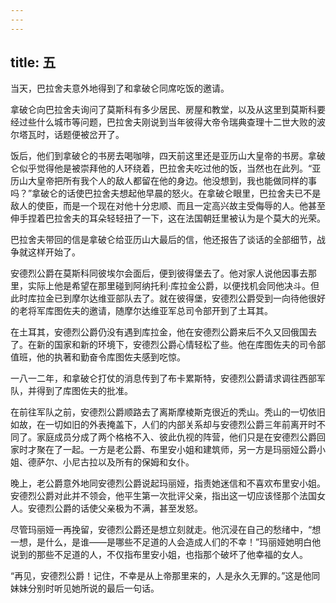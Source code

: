 ```yaml
---
---
---
```

title: 五
---



当天，巴拉舍夫意外地得到了和拿破仑同席吃饭的邀请。

拿破仑向巴拉舍夫询问了莫斯科有多少居民、房屋和教堂，以及从这里到莫斯科要经过些什么城市等问题，巴拉舍夫刚说到当年彼得大帝令瑞典查理十二世大败的波尔塔瓦时，话题便被岔开了。

饭后，他们到拿破仑的书房去喝咖啡，四天前这里还是亚历山大皇帝的书房。拿破仑似乎觉得他是被崇拜他的人环绕着，巴拉舍夫吃过他的饭，当然也在此列。“亚历山大皇帝把所有我个人的敌人都留在他的身边。他没想到，我也能做同样的事吗？”拿破仑的话使巴拉舍夫想起他早晨的怒火。在拿破仑眼里，巴拉舍夫已不是敌人的使臣，而是一个现在对他十分忠顺、而且一定高兴故主受侮辱的人。他甚至伸手捏着巴拉舍夫的耳朵轻轻扭了一下，这在法国朝廷里被认为是个莫大的光荣。

巴拉舍夫带回的信是拿破仑给亚历山大最后的信，他还报告了谈话的全部细节，战争就这样开始了。

安德烈公爵在莫斯科同彼埃尔会面后，便到彼得堡去了。他对家人说他因事去那里，实际上他是希望在那里碰到阿纳托利·库拉金公爵，以便找机会同他决斗。但此时库拉金已到摩尔达维亚部队去了。就在彼得堡，安德烈公爵受到一向待他很好的老将军库图佐夫的邀请，随摩尔达维亚军总司令部开到了土耳其。

在土耳其，安德烈公爵仍没有遇到库拉金，他在安德烈公爵来后不久又回俄国去了。在新的国家和新的环境下，安德烈公爵心情轻松了些。他在库图佐夫的司令部值班，他的执著和勤奋令库图佐夫感到吃惊。

一八一二年，和拿破仑打仗的消息传到了布卡累斯特，安德烈公爵请求调往西部军队，并得到了库图佐夫的批准。

在前往军队之前，安德烈公爵顺路去了离斯摩棱斯克很近的秃山。秃山的一切依旧如故，在一切如旧的外表掩盖下，人们的内部关系却与安德烈公爵三年前离开时不同了。家庭成员分成了两个格格不入、彼此仇视的阵营，他们只是在安德烈公爵回家时才聚在了一起。一方是老公爵、布里安小姐和建筑师，另一方是玛丽娅公爵小姐、德萨尔、小尼古拉以及所有的保姆和女仆。

晚上，老公爵意外地同安德烈公爵说起玛丽娅，指责她迷信和不喜欢布里安小姐。安德烈公爵对此并不领会，他平生第一次批评父亲，指出这一切应该怪那个法国女人。安德烈公爵的话使父亲极为不满，甚至发怒。

尽管玛丽娅一再挽留，安德烈公爵还是想立刻就走。他沉浸在自己的愁绪中，“想一想，是什么，是谁——是哪些不足道的人会造成人们的不幸！”玛丽娅她明白他说到的那些不足道的人，不仅指布里安小姐，也指那个破坏了他幸福的女人。

“再见，安德烈公爵！记住，不幸是从上帝那里来的，人是永久无罪的。”这是他同妹妹分别时听见她所说的最后一句话。